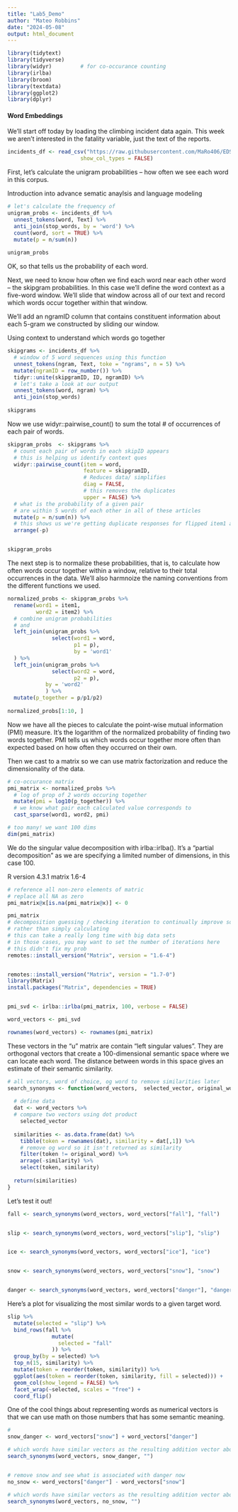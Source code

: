 ```yaml
---
title: "Lab5_Demo"
author: "Mateo Robbins"
date: "2024-05-08"
output: html_document
---
```


```r
library(tidytext)
library(tidyverse)
library(widyr)         # for co-occurance counting
library(irlba)
library(broom) 
library(textdata)
library(ggplot2)
library(dplyr)
```

#### Word Embeddings

We'll start off today by loading the climbing incident data again. This week we aren't interested in the fatality variable, just the text of the reports.

```r
incidents_df <- read_csv("https://raw.githubusercontent.com/MaRo406/EDS-231-text-sentiment/main/data/climbing_reports_model_dat.csv",
                       show_col_types = FALSE)
```

First, let's calculate the unigram probabilities -- how often we see each word in this corpus.

Introduction into advance sematic anaylsis and language modeling

```r
# let's calculate the frequency of 
unigram_probs <- incidents_df %>% 
  unnest_tokens(word, Text) %>% 
  anti_join(stop_words, by = 'word') %>% 
  count(word, sort = TRUE) %>% 
  mutate(p = n/sum(n))
  
unigram_probs
```

OK, so that tells us the probability of each word.

Next, we need to know how often we find each word near each other word -- the skipgram probabilities. In this case we'll define the word context as a five-word window. We'll slide that window across all of our text and record which words occur together within that window.

We'll add an ngramID column that contains constituent information about each 5-gram we constructed by sliding our window.

Using context to understand which words go together

```r
skipgrams <- incidents_df %>% 
  # window of 5 word sequences using this function
  unnest_tokens(ngram, Text, toke = "ngrams", n = 5) %>% 
  mutate(ngramID = row_number()) %>% 
  tidyr::unite(skipgramID, ID, ngramID) %>% 
  # let's take a look at our output
  unnest_tokens(word, ngram) %>% 
  anti_join(stop_words)
  
skipgrams
```

Now we use widyr::pairwise_count() to sum the total # of occurrences of each pair of words.

```r
skipgram_probs  <- skipgrams %>% 
  # count each pair of words in each skipID appears
  # this is helping us identify context ques
  widyr::pairwise_count(item = word, 
                        feature = skipgramID,
                        # Reduces data/ simplifies
                        diag = FALSE,
                        # this removes the duplicates 
                        upper = FALSE) %>% 
  # what is the probability of a given pair
  # are within 5 words of each other in all of these articles
  mutate(p = n/sum(n)) %>% 
  # this shows us we're getting duplicate responses for flipped item1 and 2 occurances
  arrange(-p)


skipgram_probs
```

The next step is to normalize these probabilities, that is, to calculate how often words occur together within a window, relative to their total occurrences in the data. We'll also harmnoize the naming conventions from the different functions we used.

```r
normalized_probs <- skipgram_probs %>% 
  rename(word1 = item1,
         word2 = item2) %>% 
  # combine unigram probabilities
  # and 
  left_join(unigram_probs %>% 
              select(word1 = word, 
                     p1 = p),
                     by = 'word1'
  ) %>% 
  left_join(unigram_probs %>% 
              select(word2 = word, 
                     p2 = p),
            by = 'word2'
            ) %>% 
  mutate(p_together = p/p1/p2)
  
normalized_probs[1:10, ]
```

Now we have all the pieces to calculate the point-wise mutual information (PMI) measure. It's the logarithm of the normalized probability of finding two words together. PMI tells us which words occur together more often than expected based on how often they occurred on their own.

Then we cast to a matrix so we can use matrix factorization and reduce the dimensionality of the data.

```r
# co-occurance matrix
pmi_matrix <- normalized_probs %>% 
  # log of prop of 2 words occuring together
  mutate(pmi = log10(p_together)) %>% 
  # we know what pair each calculated value corresponds to
  cast_sparse(word1, word2, pmi)

# too many! we want 100 dims
dim(pmi_matrix)
```

We do the singular value decomposition with irlba::irlba(). It's a "partial decomposition" as we are specifying a limited number of dimensions, in this case 100.

R version 4.3.1
matrix 1.6-4

```r
# reference all non-zero elements of matric
# replace all NA as zero
pmi_matrix@x[is.na(pmi_matrix@x)] <- 0

pmi_matrix
# decomposition guessing / checking iteration to continually improve solution
# rather than simply calculating
# this can take a really long time with big data sets
# in those cases, you may want to set the number of iterations here
# this didn't fix my prob
remotes::install_version("Matrix", version = "1.6-4")


remotes::install_version("Matrix", version = "1.7-0")
library(Matrix)
install.packages("Matrix", dependencies = TRUE)


pmi_svd <- irlba::irlba(pmi_matrix, 100, verbose = FALSE)

word_vectors <- pmi_svd

rownames(word_vectors) <- rownames(pmi_matrix)
```

These vectors in the "u" matrix are contain "left singular values". They are orthogonal vectors that create a 100-dimensional semantic space where we can locate each word. The distance between words in this space gives an estimate of their semantic similarity.

```r
# all vectors, word of choice, og word to remove similarities later
search_synonyms <- function(word_vectors,  selected_vector, original_word) {
  
  # define data
  dat <- word_vectors %>% 
  # compare two vectors using dot product
    selected_vector
  
  similarities <- as.data.frame(dat) %>% 
    tibble(token = rownames(dat), similarity = dat[,1]) %>% 
    # remove og word so it isn't returned as similarity
    filter(token != original_word) %>% 
    arrage(-similarity) %>% 
    select(token, similarity)
  
  return(similarities)
}
```

Let's test it out!

```r
fall <- search_synonyms(word_vectors, word_vectors["fall"], "fall")


slip <- search_synonyms(word_vectors, word_vectors["slip"], "slip")


ice <- search_synonyms(word_vectors, word_vectors["ice"], "ice")


snow <- search_synonyms(word_vectors, word_vectors["snow"], "snow")


danger <- search_synonyms(word_vectors, word_vectors["danger"], "danger")
```

Here's a plot for visualizing the most similar words to a given target word.

```r
slip %>% 
  mutate(selected = "slip") %>% 
  bind_rows(fall %>% 
              mutate(
                selected = "fall"
              )) %>% 
  group_by(by = selected) %>% 
  top_n(15, similarity) %>% 
  mutate(token = reorder(token, similarity)) %>% 
  ggplot(aes(token = reorder(token, similarity, fill = selected))) +
  geom_col(show_legend = FALSE) %>% 
  facet_wrap(~selected, scales = "free") +
  coord_flip()
```

One of the cool things about representing words as numerical vectors is that we can use math on those numbers that has some semantic meaning.

```r
# 
snow_danger <- word_vectors["snow"] + word_vectors["danger"]

# which words have similar vectors as the resulting addition vector above?
search_synonyms(word_vectors, snow_danger, "")


# remove snow and see what is associated with danger now
no_snow <- word_vectors["danger"] - word_vectors["snow"]

# which words have similar vectors as the resulting addition vector above?
search_synonyms(word_vectors, no_snow, "")
```
